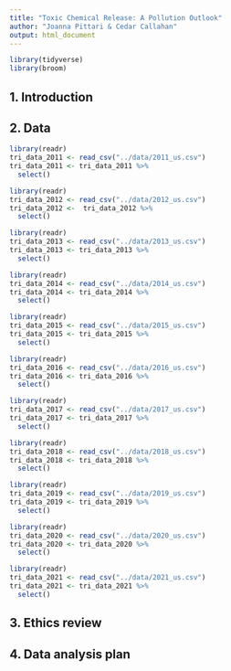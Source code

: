 ```yaml
---
title: "Toxic Chemical Release: A Pollution Outlook"
author: "Joanna Pittari & Cedar Callahan"
output: html_document
---
```


```r
library(tidyverse)
library(broom)
```

## 1. Introduction


## 2. Data

```r
library(readr)
tri_data_2011 <- read_csv("../data/2011_us.csv")
tri_data_2011 <- tri_data_2011 %>%
  select()

library(readr)
tri_data_2012 <- read_csv("../data/2012_us.csv")
tri_data_2012 <-  tri_data_2012 %>% 
  select()

library(readr)
tri_data_2013 <- read_csv("../data/2013_us.csv")
tri_data_2013 <- tri_data_2013 %>% 
  select()

library(readr)
tri_data_2014 <- read_csv("../data/2014_us.csv")
tri_data_2014 <- tri_data_2014 %>% 
  select()

library(readr)
tri_data_2015 <- read_csv("../data/2015_us.csv")
tri_data_2015 <- tri_data_2015 %>% 
  select()

library(readr)
tri_data_2016 <- read_csv("../data/2016_us.csv")
tri_data_2016 <- tri_data_2016 %>% 
  select()

library(readr)
tri_data_2017 <- read_csv("../data/2017_us.csv")
tri_data_2017 <- tri_data_2017 %>% 
  select()

library(readr)
tri_data_2018 <- read_csv("../data/2018_us.csv")
tri_data_2018 <- tri_data_2018 %>% 
  select()

library(readr)
tri_data_2019 <- read_csv("../data/2019_us.csv")
tri_data_2019 <- tri_data_2019 %>% 
  select()

library(readr)
tri_data_2020 <- read_csv("../data/2020_us.csv")
tri_data_2020 <- tri_data_2020 %>% 
  select()

library(readr)
tri_data_2021 <- read_csv("../data/2021_us.csv")
tri_data_2021 <- tri_data_2021 %>% 
  select()

```



## 3. Ethics review

## 4. Data analysis plan



